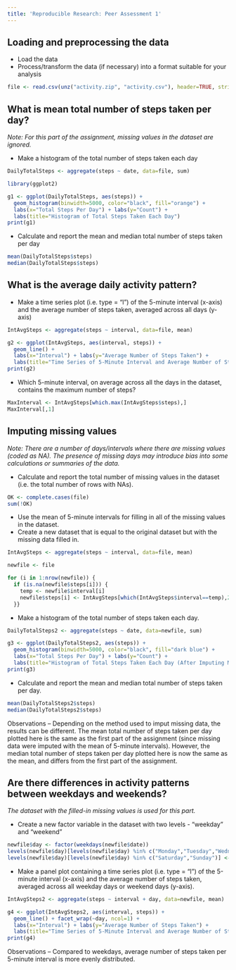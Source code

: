 ```yaml
---
title: 'Reproducible Research: Peer Assessment 1'
---
```



## Loading and preprocessing the data

- Load the data
- Process/transform the data (if necessary) into a format suitable for your analysis

```r
file <- read.csv(unz("activity.zip", "activity.csv"), header=TRUE, stringsAsFactors=FALSE, colClasses=c("integer", "Date", "integer"))

```


## What is mean total number of steps taken per day?

*Note: For this part of the assignment, missing values in the dataset are ignored.*


- Make a histogram of the total number of steps taken each day

```r
DailyTotalSteps <- aggregate(steps ~ date, data=file, sum)

library(ggplot2)

g1 <- ggplot(DailyTotalSteps, aes(steps)) +
  geom_histogram(binwidth=5000, color="black", fill="orange") +  
  labs(x="Total Steps Per Day") + labs(y="Count") + 
  labs(title="Histogram of Total Steps Taken Each Day")
print(g1)
```

- Calculate and report the mean and median total number of steps taken per day

```r
mean(DailyTotalSteps$steps)
median(DailyTotalSteps$steps)
```


## What is the average daily activity pattern?

- Make a time series plot (i.e. type = "l") of the 5-minute interval (x-axis) and the average number of steps taken, averaged across all days (y-axis)

```r
IntAvgSteps <- aggregate(steps ~ interval, data=file, mean)

g2 <- ggplot(IntAvgSteps, aes(interval, steps)) +
  geom_line() +  
  labs(x="Interval") + labs(y="Average Number of Steps Taken") + 
  labs(title="Time Series of 5-Minute Interval and Average Number of Steps Taken")
print(g2)
```

- Which 5-minute interval, on average across all the days in the dataset, contains the maximum number of steps?

```r
MaxInterval <- IntAvgSteps[which.max(IntAvgSteps$steps),]
MaxInterval[,1]
```  


## Imputing missing values

*Note: There are a number of days/intervals where there are missing values (coded as NA). The presence of missing days may introduce bias into some calculations or summaries of the data.*


- Calculate and report the total number of missing values in the dataset (i.e. the total number of rows with NAs).

```r
OK <- complete.cases(file)
sum(!OK)
```


- Use the mean of 5-minute intervals for filling in all of the missing values in the dataset.
- Create a new dataset that is equal to the original dataset but with the missing data filled in.

```r
IntAvgSteps <- aggregate(steps ~ interval, data=file, mean)

newfile <- file

for (i in 1:nrow(newfile)) {
  if (is.na(newfile$steps[i])) { 
    temp <- newfile$interval[i]
    newfile$steps[i] <- IntAvgSteps[which(IntAvgSteps$interval==temp),2]
  }}
```


- Make a histogram of the total number of steps taken each day. 

```r
DailyTotalSteps2 <- aggregate(steps ~ date, data=newfile, sum)

g3 <- ggplot(DailyTotalSteps2, aes(steps)) +
  geom_histogram(binwidth=5000, color="black", fill="dark blue") +  
  labs(x="Total Steps Per Day") + labs(y="Count") + 
  labs(title="Histogram of Total Steps Taken Each Day (After Imputing Missing Data)")
print(g3)
```


- Calculate and report the mean and median total number of steps taken per day.

```r
mean(DailyTotalSteps2$steps)
median(DailyTotalSteps2$steps)
```


Observations -- Depending on the method used to imput missing data, the results can be different.  The mean total number of steps taken per day plotted here is the same as the first part of the assignment (since missing data were imputed with the mean of 5-minute intervals).  However, the median total number of steps taken per day plotted here is now the same as the mean, and differs from the first part of the assignment.


## Are there differences in activity patterns between weekdays and weekends?

*The dataset with the filled-in missing values is used for this part.*

- Create a new factor variable in the dataset with two levels - "weekday" and "weekend" 

```r
newfile$day <- factor(weekdays(newfile$date))
levels(newfile$day)[levels(newfile$day) %in% c("Monday","Tuesday","Wednesday","Thursday","Friday")] <- "weekday"
levels(newfile$day)[levels(newfile$day) %in% c("Saturday","Sunday")] <- "weekend"
```

- Make a panel plot containing a time series plot (i.e. type = "l") of the 5-minute interval (x-axis) and the average number of steps taken, averaged across all weekday days or weekend days (y-axis). 

```r
IntAvgSteps2 <- aggregate(steps ~ interval + day, data=newfile, mean)

g4 <- ggplot(IntAvgSteps2, aes(interval, steps)) +
  geom_line() + facet_wrap(~day, ncol=1) +
  labs(x="Interval") + labs(y="Average Number of Steps Taken") + 
  labs(title="Time Series of 5-Minute Interval and Average Number of Steps Taken")
print(g4)
```

Observations -- Compared to weekdays, average number of steps taken per 5-minute interval is more evenly distributed.